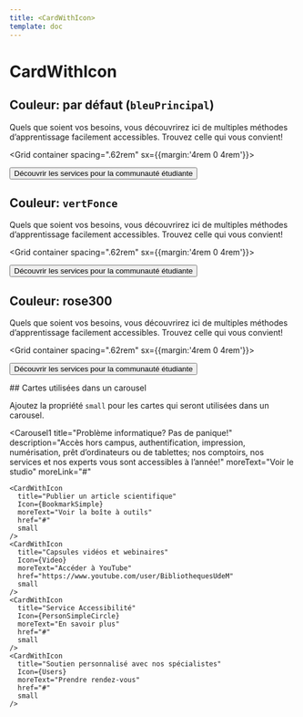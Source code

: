 ```yaml
---
title: <CardWithIcon>
template: doc
---
```



# CardWithIcon

<Section>

  ## Couleur: par défaut (`bleuPrincipal`)

  Quels que soient vos besoins, vous découvrirez ici de multiples méthodes d’apprentissage facilement accessibles. Trouvez celle qui vous convient!

  <Grid container spacing=".62rem" sx={{margin:'4rem 0 4rem'}}>
    <Grid>
      <CardWithIcon
        title="Ressources et conseils préparés par nos spécialistes"
        Icon={BookmarkSimple}
        moreText="Voir la boîte à outils"
        href="#"
      />
    </Grid>
    <Grid>
      <CardWithIcon
        title="Capsules vidéos et webinaires"
        Icon={Video}
        moreText="Accéder à YouTube"
        href="https://www.youtube.com/user/BibliothequesUdeM"
      />
    </Grid>
    <Grid>
      <CardWithIcon
        title="Service Accessibilité"
        Icon={PersonSimpleCircle}
        moreText="En savoir plus avec beaucoup de texte..."
        href="#"
      />
    </Grid>
    <Grid>
      <CardWithIcon
        title="Une ligne"
        Icon={PersonSimpleCircle}
        moreText="En savoir plus"
        href="#"
      />
    </Grid>
  </Grid>

  <Button primary href="#">Découvrir les services pour la communauté étudiante</Button>

</Section>
<Section>

  ## Couleur: `vertFonce`

  Quels que soient vos besoins, vous découvrirez ici de multiples méthodes d’apprentissage facilement accessibles. Trouvez celle qui vous convient!

  <Grid container spacing=".62rem" sx={{margin:'4rem 0 4rem'}}>
    <Grid>
      <CardWithIcon
        color="vertFonce"
        title="Ressources et conseils préparés par nos spécialistes"
        Icon={BookmarkSimple}
        moreText="Voir la boîte à outils"
        href="#"
      />
    </Grid>
    <Grid>
      <CardWithIcon
        color="vertFonce"
        title="Capsules vidéos et webinaires"
        Icon={Video}
        moreText="Accéder à YouTube"
        href="https://www.youtube.com/user/BibliothequesUdeM"
      />
    </Grid>
    <Grid>
      <CardWithIcon
        color="vertFonce"
        title="Service Accessibilité"
        Icon={PersonSimpleCircle}
        moreText="En savoir plus avec beaucoup de texte..."
        href="#"
      />
    </Grid>
  </Grid>

  <Button primary href="#">Découvrir les services pour la communauté étudiante</Button>

</Section>
<Section>

  ## Couleur:  rose300

  Quels que soient vos besoins, vous découvrirez ici de multiples méthodes d’apprentissage facilement accessibles. Trouvez celle qui vous convient!

  <Grid container spacing=".62rem" sx={{margin:'4rem 0 4rem'}}>
    <Grid>
      <CardWithIcon
        color="rose300"
        title="Ressources et conseils préparés par nos spécialistes"
        Icon={BookmarkSimple}
        moreText="Voir la boîte à outils"
        href="#"
      />
    </Grid>
    <Grid>
      <CardWithIcon
        color="rose300"
        title="Capsules vidéos et webinaires"
        Icon={Video}
        moreText="Accéder à YouTube"
        href="https://www.youtube.com/user/BibliothequesUdeM"
      />
    </Grid>
    <Grid>
      <CardWithIcon
        color="rose300"
        title="Service Accessibilité"
        Icon={PersonSimpleCircle}
        moreText="En savoir plus avec beaucoup de texte..."
        href="#"
      />
    </Grid>
  </Grid>

  <Button primary href="#">Découvrir les services pour la communauté étudiante</Button>

</Section>

<Section>
  ## Cartes utilisées dans un carousel

  Ajoutez la propriété `small` pour les cartes qui seront utilisées dans un carousel.

<Carousel1
    title="Problème informatique? Pas de panique!"
    description="Accès hors campus, authentification, impression, numérisation, prêt d’ordinateurs ou de tablettes; nos comptoirs, nos services et nos experts vous sont accessibles à l’année!"
    moreText="Voir le studio"
    moreLink="#"
  >
    <CardWithIcon
      title="Publier un article scientifique"
      Icon={BookmarkSimple}
      moreText="Voir la boîte à outils"
      href="#"
      small
    />
    <CardWithIcon
      title="Capsules vidéos et webinaires"
      Icon={Video}
      moreText="Accéder à YouTube"
      href="https://www.youtube.com/user/BibliothequesUdeM"
      small
    />
    <CardWithIcon
      title="Service Accessibilité"
      Icon={PersonSimpleCircle}
      moreText="En savoir plus"
      href="#"
      small
    />
    <CardWithIcon
      title="Soutien personnalisé avec nos spécialistes"
      Icon={Users}
      moreText="Prendre rendez-vous"
      href="#"
      small
    />
  </Carousel1>
</Section>